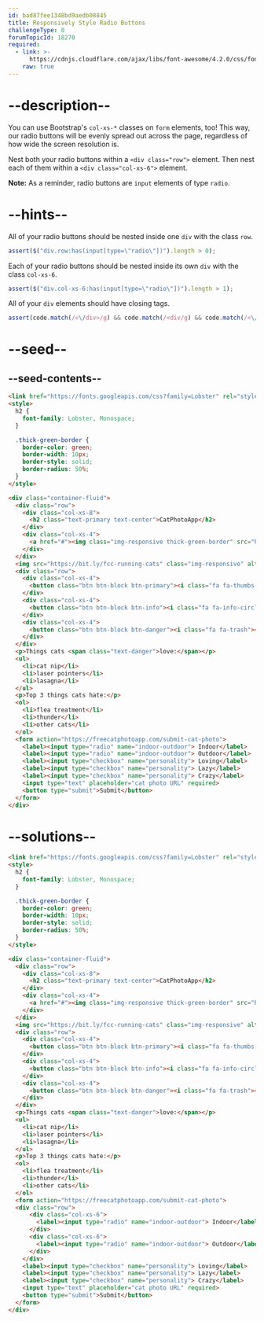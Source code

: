 ```yaml
---
id: bad87fee1348bd9aedb08845
title: Responsively Style Radio Buttons
challengeType: 0
forumTopicId: 18270
required:
  - link: >-
      https://cdnjs.cloudflare.com/ajax/libs/font-awesome/4.2.0/css/font-awesome.css
    raw: true
---
```


# --description--

You can use Bootstrap's `col-xs-*` classes on `form` elements, too! This way, our radio buttons will be evenly spread out across the page, regardless of how wide the screen resolution is.

Nest both your radio buttons within a `<div class="row">` element. Then nest each of them within a `<div class="col-xs-6">` element.

**Note:** As a reminder, radio buttons are `input` elements of type `radio`.

# --hints--

All of your radio buttons should be nested inside one `div` with the class `row`.

```js
assert($("div.row:has(input[type=\"radio\"])").length > 0);
```

Each of your radio buttons should be nested inside its own `div` with the class `col-xs-6`.

```js
assert($("div.col-xs-6:has(input[type=\"radio\"])").length > 1);
```

All of your `div` elements should have closing tags.

```js
assert(code.match(/<\/div>/g) && code.match(/<div/g) && code.match(/<\/div>/g).length === code.match(/<div/g).length);
```

# --seed--

## --seed-contents--

```html
<link href="https://fonts.googleapis.com/css?family=Lobster" rel="stylesheet" type="text/css">
<style>
  h2 {
    font-family: Lobster, Monospace;
  }

  .thick-green-border {
    border-color: green;
    border-width: 10px;
    border-style: solid;
    border-radius: 50%;
  }
</style>

<div class="container-fluid">
  <div class="row">
    <div class="col-xs-8">
      <h2 class="text-primary text-center">CatPhotoApp</h2>
    </div>
    <div class="col-xs-4">
      <a href="#"><img class="img-responsive thick-green-border" src="https://bit.ly/fcc-relaxing-cat" alt="A cute orange cat lying on its back."></a>
    </div>
  </div>
  <img src="https://bit.ly/fcc-running-cats" class="img-responsive" alt="Three kittens running towards the camera.">
  <div class="row">
    <div class="col-xs-4">
      <button class="btn btn-block btn-primary"><i class="fa fa-thumbs-up"></i> Like</button>
    </div>
    <div class="col-xs-4">
      <button class="btn btn-block btn-info"><i class="fa fa-info-circle"></i> Info</button>
    </div>
    <div class="col-xs-4">
      <button class="btn btn-block btn-danger"><i class="fa fa-trash"></i> Delete</button>
    </div>
  </div>
  <p>Things cats <span class="text-danger">love:</span></p>
  <ul>
    <li>cat nip</li>
    <li>laser pointers</li>
    <li>lasagna</li>
  </ul>
  <p>Top 3 things cats hate:</p>
  <ol>
    <li>flea treatment</li>
    <li>thunder</li>
    <li>other cats</li>
  </ol>
  <form action="https://freecatphotoapp.com/submit-cat-photo">
    <label><input type="radio" name="indoor-outdoor"> Indoor</label>
    <label><input type="radio" name="indoor-outdoor"> Outdoor</label>
    <label><input type="checkbox" name="personality"> Loving</label>
    <label><input type="checkbox" name="personality"> Lazy</label>
    <label><input type="checkbox" name="personality"> Crazy</label>
    <input type="text" placeholder="cat photo URL" required>
    <button type="submit">Submit</button>
  </form>
</div>
```

# --solutions--

```html
<link href="https://fonts.googleapis.com/css?family=Lobster" rel="stylesheet" type="text/css">
<style>
  h2 {
    font-family: Lobster, Monospace;
  }

  .thick-green-border {
    border-color: green;
    border-width: 10px;
    border-style: solid;
    border-radius: 50%;
  }
</style>

<div class="container-fluid">
  <div class="row">
    <div class="col-xs-8">
      <h2 class="text-primary text-center">CatPhotoApp</h2>
    </div>
    <div class="col-xs-4">
      <a href="#"><img class="img-responsive thick-green-border" src="https://bit.ly/fcc-relaxing-cat" alt="A cute orange cat lying on its back."></a>
    </div>
  </div>
  <img src="https://bit.ly/fcc-running-cats" class="img-responsive" alt="Three kittens running towards the camera.">
  <div class="row">
    <div class="col-xs-4">
      <button class="btn btn-block btn-primary"><i class="fa fa-thumbs-up"></i> Like</button>
    </div>
    <div class="col-xs-4">
      <button class="btn btn-block btn-info"><i class="fa fa-info-circle"></i> Info</button>
    </div>
    <div class="col-xs-4">
      <button class="btn btn-block btn-danger"><i class="fa fa-trash"></i> Delete</button>
    </div>
  </div>
  <p>Things cats <span class="text-danger">love:</span></p>
  <ul>
    <li>cat nip</li>
    <li>laser pointers</li>
    <li>lasagna</li>
  </ul>
  <p>Top 3 things cats hate:</p>
  <ol>
    <li>flea treatment</li>
    <li>thunder</li>
    <li>other cats</li>
  </ol>
  <form action="https://freecatphotoapp.com/submit-cat-photo">
  <div class="row">
      <div class="col-xs-6">
        <label><input type="radio" name="indoor-outdoor"> Indoor</label>
      </div>
      <div class="col-xs-6">
        <label><input type="radio" name="indoor-outdoor"> Outdoor</label>
      </div>
    </div>
    <label><input type="checkbox" name="personality"> Loving</label>
    <label><input type="checkbox" name="personality"> Lazy</label>
    <label><input type="checkbox" name="personality"> Crazy</label>
    <input type="text" placeholder="cat photo URL" required>
    <button type="submit">Submit</button>
  </form>
</div>
```
